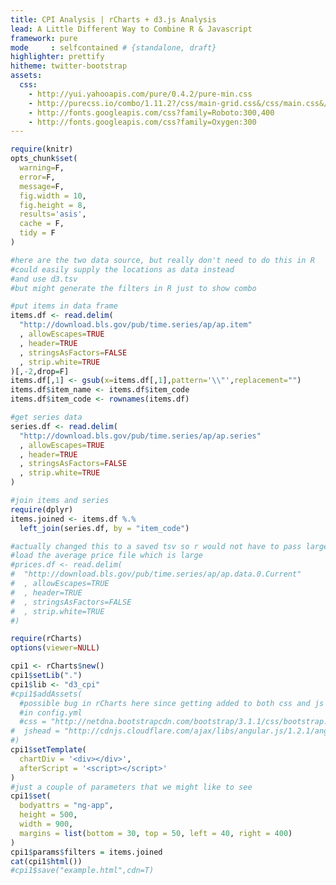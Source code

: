 ```yaml
---
title: CPI Analysis | rCharts + d3.js Analysis
lead: A Little Different Way to Combine R & Javascript
framework: pure
mode     : selfcontained # {standalone, draft}
highlighter: prettify
hitheme: twitter-bootstrap
assets:
  css:
    - http://yui.yahooapis.com/pure/0.4.2/pure-min.css
    - http://purecss.io/combo/1.11.2?/css/main-grid.css&/css/main.css&/css/home.css&/css/rainbow/baby-blue.css
    - http://fonts.googleapis.com/css?family=Roboto:300,400
    - http://fonts.googleapis.com/css?family=Oxygen:300
---
```

```r
require(knitr)
opts_chunk$set(
  warning=F,
  error=F,
  message=F,
  fig.width = 10,
  fig.height = 8,
  results='asis',
  cache = F,
  tidy = F
)
```


```r
#here are the two data source, but really don't need to do this in R
#could easily supply the locations as data instead
#and use d3.tsv
#but might generate the filters in R just to show combo

#put items in data frame
items.df <- read.delim(
  "http://download.bls.gov/pub/time.series/ap/ap.item"
  , allowEscapes=TRUE
  , header=TRUE
  , stringsAsFactors=FALSE
  , strip.white=TRUE
)[,-2,drop=F]
items.df[,1] <- gsub(x=items.df[,1],pattern='\\"',replacement="")
items.df$item_name <- items.df$item_code
items.df$item_code <- rownames(items.df)

#get series data
series.df <- read.delim(
  "http://download.bls.gov/pub/time.series/ap/ap.series"
  , allowEscapes=TRUE
  , header=TRUE
  , stringsAsFactors=FALSE
  , strip.white=TRUE
)

#join items and series
require(dplyr)
items.joined <- items.df %.%
  left_join(series.df, by = "item_code")

#actually changed this to a saved tsv so r would not have to pass large data set
#load the average price file which is large
#prices.df <- read.delim(
#  "http://download.bls.gov/pub/time.series/ap/ap.data.0.Current"
#  , allowEscapes=TRUE
#  , header=TRUE
#  , stringsAsFactors=FALSE
#  , strip.white=TRUE
#)
```

```r
require(rCharts)
options(viewer=NULL)

cpi1 <- rCharts$new()
cpi1$setLib(".")
cpi1$lib <- "d3_cpi"
#cpi1$addAssets(
  #possible bug in rCharts here since getting added to both css and js when css defined
  #in config.yml
  #css = "http://netdna.bootstrapcdn.com/bootstrap/3.1.1/css/bootstrap.min.css"
#  jshead = "http://cdnjs.cloudflare.com/ajax/libs/angular.js/1.2.1/angular.min.js"
#)
cpi1$setTemplate(
  chartDiv = '<div></div>',
  afterScript = '<script></script>'
)
#just a couple of parameters that we might like to see
cpi1$set(
  bodyattrs = "ng-app",
  height = 500,
  width = 900,
  margins = list(bottom = 30, top = 50, left = 40, right = 400)
)
cpi1$params$filters = items.joined
cat(cpi1$html())
#cpi1$save("example.html",cdn=T)
```